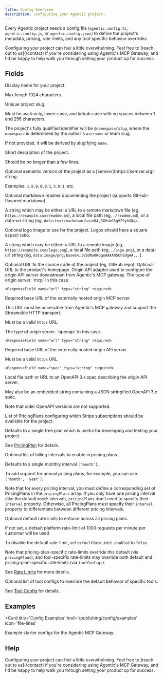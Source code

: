 ```yaml
---
title: Config Overview
description: Configuring your Agentic project.
---
```


Every Agentic project needs a config file (`agentic.config.ts`, `agentic.config.js`, or `agentic.config.json`) to define the project's metadata, pricing, rate-limits, and any tool-specific behavior overrides.

<Tip>
  Configuring your project can feel a little overwhelming. Feel free to [reach
  out to us](/contact) if you're considering using Agentic's MCP Gateway, and
  I'd be happy to help walk you through setting your product up for success.
</Tip>

## Fields

<ResponseField name='name' type='string' required>
Display name for your project.

Max length 1024 characters.

</ResponseField>

<ResponseField name='slug' type='string' required>
Unique project slug.

Must be ascii-only, lower-case, and kebab-case with no spaces between 1 and 256 characters.

The project's fully qualified identifier will be `@namespace/slug`, where
the `namespace` is determined by the author's `username` or team slug.

If not provided, it will be derived by slugifying `name`.

</ResponseField>

<ResponseField name='description' type='string' required>
  Short description of the project.

Should be no longer than a few lines.

</ResponseField>

<ResponseField name='version' type='string'>
Optional semantic version of the project as a [semver](https://semver.org) string.

Examples: `1.0.0`, `0.0.1`, `5.0.1`, etc.

</ResponseField>

<ResponseField name='readme' type='string'>
  Optional markdown readme documenting the project (supports GitHub-flavored markdown).

A string which may be either: a URL to a remote markdown file (eg, `https://example.com/readme.md`), a local file path (eg, `./readme.md`), or a data-uri string (eg, `data:text/markdown;base64,SGVsbG8gV29ybGQ=`).

</ResponseField>

<ResponseField name='iconUrl' type='string'>
Optional logo image to use for the project. Logos should have a square aspect ratio.

A string which may be either: a URL to a remote image (eg, `https://example.com/logo.png`), a local file path (eg, `./logo.png`), or a data-uri string (eg, `data:image/png;base64,iVBORw0KGgoAAAANSUhEUgAA...`).

</ResponseField>

<ResponseField name='sourceUrl' type='string'>
  Optional URL to the source code of the project (eg, GitHub repo).
</ResponseField>

<ResponseField name='homepageUrl' type='string'>
  Optional URL to the product's homepage.
</ResponseField>

<ResponseField name='origin' type='object' required>
  Origin API adapter used to configure the origin API server downstream from
  Agentic's MCP gateway.

<Expandable title="properties" defaultOpen>
<Tabs>
  <Tab title="MCP origin server">
    <ResponseField name="type" type="string" required>
      The type of origin server. `mcp` in this case.
    </ResponseField>

    <ResponseField name="url" type="string" required>

Required base URL of the externally hosted origin MCP server.

This URL must be accessible from Agentic's MCP gateway and support the Streamable HTTP transport.

Must be a valid `https` URL.

</ResponseField>

  </Tab>

  <Tab title="OpenAPI origin server">
    <ResponseField name="type" type="string" required>
      The type of origin server. `openapi` in this case.
    </ResponseField>

    <ResponseField name="url" type="string" required>

Required base URL of the externally hosted origin API server.

Must be a valid `https` URL.

</ResponseField>

    <ResponseField name="spec" type="string" required>

Local file path or URL to an OpenAPI 3.x spec describing the origin API server.

May also be an embedded string containing a JSON stringified OpenAPI 3.x spec.

Note that older OpenAPI versions are not supported.

</ResponseField>
  </Tab>
</Tabs>
</Expandable>
</ResponseField>

<ResponseField name='pricingPlans' type='array'>
  List of PricingPlans configuring which Stripe subscriptions should be available for the project.

Defaults to a single free plan which is useful for developing and testing your project.

See [PricingPlan](/publishing/config/pricing#pricing-plan) for details.

</ResponseField>

<ResponseField name='pricingIntervals' type='array'>
Optional list of billing intervals to enable in pricing plans.

Defaults to a single monthly interval `['month']`.

To add support for annual pricing plans, for example, you can use:
`['month', 'year']`.

Note that for every pricing interval, you must define a corresponding set
of PricingPlans in the `pricingPlans` array. If you only have one pricing
interval (like the default `month` interval), `pricingPlans` don't need to
specify their `interval` property. Otherwise, all PricingPlans must
specify their `interval` property to differentiate between different
pricing intervals.

</ResponseField>

<ResponseField name='defaultRateLimit' type='object'>
Optional default rate limits to enforce across all pricing plans.

If not set, a default platform rate-limit of 1000 requests per minute per customer will be used.

To disable the default rate-limit, set `defaultRateLimit.enabled` to
`false`.

Note that pricing-plan-specific rate-limits override this default (via
`pricingPlans`), and tool-specific rate-limits may override both default
and pricing-plan-specific rate-limits (via `toolConfigs`).

See [Rate Limits](/publishing/config/rate-limits) for more details.

</ResponseField>

<ResponseField name='toolConfigs' type='array'>
Optional list of tool configs to override the default behavior of specific tools.

See [Tool Config](/publishing/config/tool-config) for details.

</ResponseField>

## Examples

<Card
  title='Config Examples'
  href='/publishing/config/examples'
  icon='file-lines'
>
  Example starter configs for the Agentic MCP Gateway.
</Card>

## Help

<Tip>
  Configuring your project can feel a little overwhelming. Feel free to [reach
  out to us](/contact) if you're considering using Agentic's MCP Gateway, and
  I'd be happy to help walk you through setting your product up for success.
</Tip>
